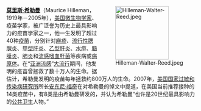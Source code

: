 <div style="float:right;margin-left:0.5em;">
[[File:Hilleman-Walter-Reed.jpeg|140px]]
</div>

'''[[莫里斯·希勒曼|莫里斯·希勒曼]]'''（Maurice Hilleman，1919年－2005年），[[美国|美国]][[微生物学|微生物学家]]、疫苗学家，被广泛誉为历史上最具影响力的疫苗学家之一，他一生发明了超过40种[[疫苗|疫苗]]，分别针对[[麻疹|麻疹]]、[[流行性腮腺炎|流行性腮腺炎]]、[[甲型肝炎|甲型肝炎]]、[[乙型肝炎|乙型肝炎]]、[[水痘|水痘]]、[[脑膜炎|脑膜炎]]、[[肺炎|肺炎]]和[[流感嗜血杆菌|流感嗜血杆菌]]等疾病或[[病原体|病原体]]。在“[[亚洲流感|亚洲流感]]”[[大流行|大流行]]期间，他发明的疫苗曾拯救了数十万人的生命。据估计，希勒曼发明的疫苗每年拯救约800万人的生命。2007年，[[美國國家過敏和傳染病研究所|美国国家过敏和传染病研究所]]所长[[安东尼·福奇|安东尼·福奇]]在对希勒曼的悼文中提道，在美国当前推荐接种的14类疫苗中，有8类是由希勒曼研发的，并认为希勒曼“也许是20世纪最具影响力的[[公共卫生|公共卫生]]人物。”